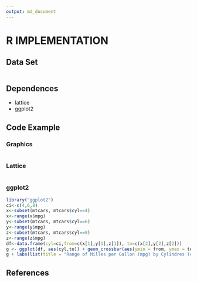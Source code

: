 ```yaml
---
output: md_document
---
```


# R IMPLEMENTATION


## Data Set

```r

```


## Dependences

* lattice
* ggplot2


## Code Example


### Graphics

```r

```


### Lattice

```r

```


### ggplot2

```r
library("ggplot2")
ci<-c(4,6,8)
x<-subset(mtcars, mtcars$cyl==4)
x<-range(x$mpg)
y<-subset(mtcars, mtcars$cyl==6)
y<-range(y$mpg)
z<-subset(mtcars, mtcars$cyl==8)
z<-range(z$mpg)
df<-data.frame(cyl=ci,from=c(x[1],y[1],z[1]), to=c(x[2],y[2],z[2]))
g <- ggplot(df, aes(cyl,to)) + geom_crossbar(aes(ymin = from, ymax = to), width = 0.8, fill="blue")
g + labs(list(title = "Range of Milles per Gallon (mpg) by Cylindres (cyl)",  x="Cylindres", y="Miles per Gallon"))

```


## References
